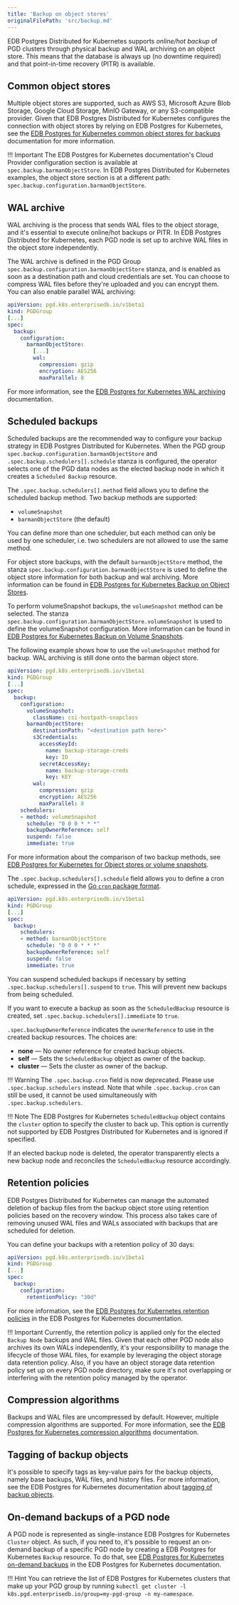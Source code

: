 ```yaml
---
title: 'Backup on object stores'
originalFilePath: 'src/backup.md'
---
```


EDB Postgres Distributed for Kubernetes supports *online/hot backup* of
PGD clusters through physical backup and WAL archiving on an object store.
This means that the database is always up (no downtime required) and that
point-in-time recovery (PITR) is available.

## Common object stores

Multiple object stores are supported, such as AWS S3, Microsoft Azure Blob Storage,
Google Cloud Storage, MinIO Gateway, or any S3-compatible provider.
Given that EDB Postgres Distributed for Kubernetes configures the connection with object stores by relying on
EDB Postgres for Kubernetes, see the [EDB Postgres for Kubernetes common object stores for backups](/postgres_for_kubernetes/latest/object_stores/)
documentation for more information.

!!! Important
    The EDB Postgres for Kubernetes documentation's Cloud Provider configuration section is
    available at `spec.backup.barmanObjectStore`. In EDB Postgres Distributed for Kubernetes examples, the object store section is at a
    different path: `spec.backup.configuration.barmanObjectStore`.

## WAL archive

WAL archiving is the process that sends WAL files to the object storage, and it's essential to
execute online/hot backups or PITR.
In EDB Postgres Distributed for Kubernetes, each PGD node is set up to archive WAL files in the object store independently.

The WAL archive is defined in the PGD Group `spec.backup.configuration.barmanObjectStore` stanza,
and is enabled as soon as a destination path and cloud credentials are set.
You can choose to compress WAL files before they're uploaded and you can encrypt them.
You can also enable parallel WAL archiving:

```yaml
apiVersion: pgd.k8s.enterprisedb.io/v1beta1
kind: PGDGroup
[...]
spec:
  backup:
    configuration:
      barmanObjectStore:
        [...]
        wal:
          compression: gzip
          encryption: AES256
          maxParallel: 8
```

For more information, see the [EDB Postgres for Kubernetes WAL archiving](/postgres_for_kubernetes/latest/backup/#wal-archive) documentation.

## Scheduled backups

Scheduled backups are the recommended way to configure your backup strategy in EDB Postgres Distributed for Kubernetes.
When the PGD group `spec.backup.configuration.barmanObjectStore` and `.spec.backup.schedulers[].schedule` stanza is configured,
the operator selects one of the PGD data nodes as the elected backup node in which it creates a `Scheduled Backup` resource.

The `.spec.backup.schedulers[].method` field allows you to define the scheduled backup method. Two backup methods are supported:

-   `volumeSnapshot`
-   `barmanObjectStore` (the default)

You can define more than one scheduler, but each method can only be used by one
scheduler, i.e. two schedulers are not allowed to use the same method.

For object store backups, with the default `barmanObjectStore` method, the stanza
`spec.backup.configuration.barmanObjectStore` is used to define the object store information for both backup and wal archiving.
More information can be found in [EDB Postgres for Kubernetes Backup on Object Stores](/postgres_for_kubernetes/latest/backup_barmanobjectstore/).

To perform volumeSnapshot backups, the `volumeSnapshot` method can be selected.
The stanza
`spec.backup.configuration.barmanObjectStore.volumeSnapshot` is used to define the volumeSnapshot configuration.
More information can be found in [EDB Postgres for Kubernetes Backup on Volume Snapshots](/postgres_for_kubernetes/latest/backup_volumesnapshot/).

The following example shows how to use the `volumeSnapshot` method for backup. WAL archiving is still done onto the barman object store.

```yaml
apiVersion: pgd.k8s.enterprisedb.io/v1beta1
kind: PGDGroup
[...]
spec:
  backup:
    configuration:
      volumeSnapshot:
        className: csi-hostpath-snapclass
      barmanObjectStore:
        destinationPath: "<destination path here>"
        s3Credentials:
          accessKeyId:
            name: backup-storage-creds
            key: ID
          secretAccessKey:
            name: backup-storage-creds
            key: KEY
        wal:
          compression: gzip
          encryption: AES256
          maxParallel: 8
    schedulers:
    - method: volumeSnapshot
      schedule: "0 0 0 * * *"
      backupOwnerReference: self
      suspend: false
      immediate: true
```

For more information about the comparison of two backup methods, see [EDB Postgres for Kubernetes for Object stores or volume snapshots](/postgres_for_kubernetes/latest/backup/#object-stores-or-volume-snapshots-which-one-to-use).

The `.spec.backup.schedulers[].schedule` field allows you to define a cron schedule, expressed
in the [Go `cron` package format](https://pkg.go.dev/github.com/robfig/cron#hdr-CRON_Expression_Format).

```yaml
apiVersion: pgd.k8s.enterprisedb.io/v1beta1
kind: PGDGroup
[...]
spec:
  backup:
    schedulers:
    - method: barmanObjectStore
      schedule: "0 0 0 * * *"
      backupOwnerReference: self
      suspend: false
      immediate: true
```

You can suspend scheduled backups if necessary by setting `.spec.backup.schedulers[].suspend` to `true`.
This will prevent new backups from being scheduled.

If you want to execute a backup as soon as the `ScheduledBackup` resource is created,
set `.spec.backup.schedulers[].immediate` to `true`.

`.spec.backupOwnerReference` indicates the `ownerReference` to use
in the created backup resources. The choices are:

-   **none** — No owner reference for created backup objects.
-   **self** — Sets the `ScheduledBackup` object as owner of the backup.
-   **cluster** — Sets the cluster as owner of the backup.

!!! Warning
    The `.spec.backup.cron` field is now deprecated. Please use
    `.spec.backup.schedulers` instead.
    Note that while `.spec.backup.cron` can still be used, it cannot
    be used simultaneously with `.spec.backup.schedulers`.

!!! Note
    The EDB Postgres for Kubernetes `ScheduledBackup` object contains the `cluster` option to specify the
    cluster to back up. This option is currently not supported by EDB Postgres Distributed for Kubernetes and is
    ignored if specified.

If an elected backup node is deleted, the operator transparently elects a new backup node
and reconciles the `ScheduledBackup` resource accordingly.

## Retention policies

EDB Postgres Distributed for Kubernetes can manage the automated deletion of backup files from the backup
object store using retention policies based on the recovery window.
This process also takes care of removing unused WAL files and WALs associated with backups
that are scheduled for deletion.

You can define your backups with a retention policy of 30 days:

```yaml
apiVersion: pgd.k8s.enterprisedb.io/v1beta1
kind: PGDGroup
[...]
spec:
  backup:
    configuration:
      retentionPolicy: "30d"
```

For more information, see the [EDB Postgres for Kubernetes retention policies](/postgres_for_kubernetes/latest/backup_barmanobjectstore/#retention-policies) in the EDB Postgres for Kubernetes documentation.

!!! Important
    Currently, the retention policy is applied only for the elected `Backup Node`
    backups and WAL files. Given that each other PGD node also archives its own WALs
    independently, it's your responsibility to manage the lifecycle of those WAL files,
    for example by leveraging the object storage data retention policy.
    Also, if you have an object storage data retention policy set up on every PGD node
    directory, make sure it's not overlapping or interfering with the retention policy managed
    by the operator.

## Compression algorithms

Backups and WAL files are uncompressed by default. However, multiple compression algorithms are
supported. For more information, see the [EDB Postgres for Kubernetes compression algorithms](/postgres_for_kubernetes/latest/backup_barmanobjectstore/#compression-algorithms) documentation.

## Tagging of backup objects

It's possible to specify tags as key-value pairs for the backup objects, namely base backups, WAL files, and history files.
For more information, see the EDB Postgres for Kubernetes documentation about [tagging of backup objects](/postgres_for_kubernetes/latest/backup_barmanobjectstore/#tagging-of-backup-objects).

## On-demand backups of a PGD node

A PGD node is represented as single-instance EDB Postgres for Kubernetes `Cluster` object.
As such, if you need to, it's possible to request an on-demand backup
of a specific PGD node by creating a EDB Postgres for Kubernetes `Backup` resource.
To do that, see [EDB Postgres for Kubernetes on-demand backups](/postgres_for_kubernetes/latest/backup/#on-demand-backups) in the EDB Postgres for Kubernetes documentation.

!!! Hint
    You can retrieve the list of EDB Postgres for Kubernetes clusters that make up your PGD group
    by running `kubectl get cluster -l k8s.pgd.enterprisedb.io/group=my-pgd-group -n my-namespace`.

